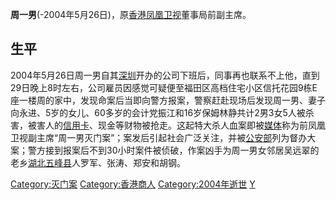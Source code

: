 '''周一男'''(-2004年5月26日)，原[[香港|香港]][[凤凰卫视|凤凰卫视]]董事局前副主席。

==生平==
2004年5月26日周一男自其[[深圳|深圳]]开办的公司下班后，同事再也联系不上他，直到29日晚上8时左右，公司雇员因感觉可疑便至福田区高档住宅小区信托花园9栋E座一楼周的家中，发现命案后当即向警方报案，警察赶赴现场后发现周一男、妻子向永进、5岁的女儿、60多岁的会计党振江和16岁保姆林静共计2男3女5人被杀害，被害人的[[信用卡|信用卡]]、现金等财物被抢走。这起特大杀人血案即被[[媒体|媒体]]称为前凤凰卫视副主席“周一男灭门案”；案发后引起社会广泛关注，并被[[中华人民共和国公安部|公安部]]列为督办大案；警方接到报案后不到30小时案件被侦破，作案凶手为周一男女邻居吴远翠的老乡[[湖北|湖北]][[五峰土家族自治縣|五峰县]]人罗军、张涛、郑安和胡钢。

{{HK-bio-stub}}
[[Category:灭门案|Category:灭门案]]
[[Category:香港商人|Category:香港商人]]
[[Category:2004年逝世|Category:2004年逝世]]
[[Category:周姓|Y]]